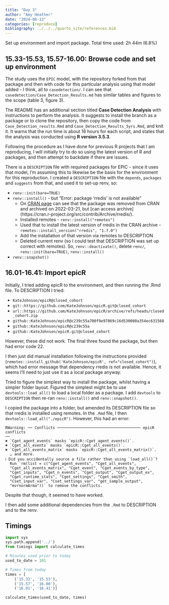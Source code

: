 ```yaml
---
title: "Day 3"
author: "Amy Heather"
date: "2024-08-13"
categories: [reproduce]
bibliography: ../../../quarto_site/references.bib
---
```


::: {.callout-note}

Set up environment and import package. Total time used: 2h 44m (6.8%)

:::

## 15.33-15.53, 15.57-16.00: Browse code and set up environment

The study uses the `EPIC` model, with the repository forked from that package and then with code for this particular analysis using that model added - I think, all to `casedetection/`. I can see that `casedetection/Case_Detection_Results.md` has similar tables and figures to the scope (table 3, figure 3).

The README has an additional section titled **Case Detection Analysis** with instructions to perform the analysis. It suggests to install the branch as a package or to clone the repository, then copy the code from `Case_Detection_results.Rmd` and `Case_Detection_Results_5yrs.Rmd`, and knit it. It warns that the run time is about 16 hours for each script, and states that the analysis was conducted using **R version 3.5.3**.

Following the procedure as I have done for previous R projects that I am reproducing, I will initially try to do so using the latest version of R and packages, and then attempt to backdate if there are issues.

There is a `DESCRIPTION` file with required packages for EPIC - since it uses that model, I'm assuming this to likewise be the basis for the environment for this reproduction. I created a `DESCRIPTION` file with the `depends`, `packages` and `suggests` from that, and used it to set-up renv, so:

* `renv::init(bare=TRUE)`
* `renv::install()` - but "Error: package 'rredis' is not available"
  * On [CRAN page](https://cran.r-project.org/web/packages/rredis/index.html) can see that the package was removed from CRAN and archived on 2022-03-21, but [can access archive] (https://cran.r-project.org/src/contrib/Archive/rredis/).
  * Installed remotes - `renv::install("remotes")`
  * Used that to install the latest version of rredis in the CRAN archive - `remotes::install_version("rredis", "1.7.0")`
  * Add the installation of that version via remotes to DESCRIPTION
  * Deleted current renv (so I could test that DESCRIPTION was set up correct with remotes). So, `renv::deactivate()`, delete `renv/`, `renv::init(bare=TRUE)`, `renv::install()`
* `renv::snapshot()`

## 16.01-16.41: Import epicR

Initially, I tried adding epicR to the environment, and then running the .Rmd file. To DESCRIPTION I tried:

* `KateJohnson/epicR@closed_cohort`
* `git::https://github.com/KateJohnson/epicR.git@closed_cohort`
* `url::https://github.com/KateJohnson/epicR/archive/refs/heads/closed_cohort.zip`
* `github::KateJohnson/epicR@c239c55a700f9e97869c16d530080a354ec631568`
* `github::KateJohnson/epicR@c239c55a`
* `github::KateJohnson/epicR.git@closed_cohort`

However, these did not work. The final three found the package, but then had error code 22.

I then just did manual installation following the instructions provided (`remotes::install_github('KateJohnson/epicR', ref="closed_cohort")`), which had error message that dependency rredis is not available. Hence, it seems I'll need to just use it as a local package anyway. 

Tried to figure the simplest way to install the package, whilst having a simpler folder layout. Figured the simplest might be to use `devtools::load_all()` to load a local folder as a package. I add `devtools` to `DESCRIPTION` then re-ran `renv::install()` and `renv::snapshot()`.

I copied the package into a folder, but amended its DESCRIPTION file so that rredis is installed using remotes. In the `.Rmd` file, I then `devtools::load_all("./epicR")`. However, this had an error:

```
RWarning: ── Conflicts ───────────────────────────────────── epicR conflicts
──
✖ `Cget_agent_events` masks `epicR::Cget_agent_events()`.
✖ `Cget_all_events` masks `epicR::Cget_all_events()`.
✖ `Cget_all_events_matrix` masks `epicR::Cget_all_events_matrix()`.
  … and more.
ℹ Did you accidentally source a file rather than using `load_all()`?
  Run `rm(list = c("Cget_agent_events", "Cget_all_events",
  "Cget_all_events_matrix", "Cget_event", "Cget_events_by_type",
  "Cget_inputs", "Cget_n_events", "Cget_output", "Cget_output_ex",
  "Cget_runtime_stats", "Cget_settings", "Cget_smith",
  "Cset_input_var", "Cset_settings_var", "get_sample_output",
  "mvrnormArma"))` to remove the conflicts.
```

Despite that though, it seemed to have worked.

I then add some additional dependencies from the `.Rmd` to DESCRIPTION and to the renv.

## Timings

```python
import sys
sys.path.append('../')
from timings import calculate_times

# Minutes used prior to today
used_to_date = 101

# Times from today
times = [
    ('15.33', '15.53'),
    ('15.57', '16.00'),
    ('16.01', '16.41')]

calculate_times(used_to_date, times)
```